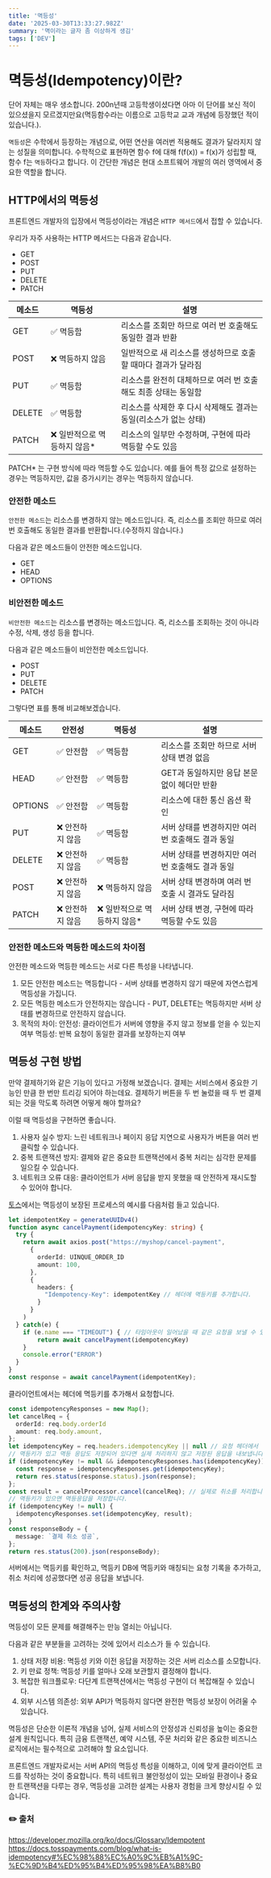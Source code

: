 ```yaml
---
title: '멱등성'
date: '2025-03-30T13:33:27.982Z'
summary: '멱이라는 글자 좀 이상하게 생김'
tags: ['DEV']
---
```


# 멱등성(Idempotency)이란?

단어 자체는 매우 생소합니다. 
200n년때 고등학생이셨다면 아마 이 단어를 보신 적이 있으셨을지 모르겠지만요(멱등함수라는 이름으로 고등학교 교과 개념에 등장했던 적이 있습니다.).

`멱등성`은 수학에서 등장하는 개념으로, 어떤 연산을 여러번 적용해도 결과가 달라지지 않는 성질을 의미합니다.
수학적으로 표현하면 함수 f에 대해 f(f(x)) = f(x)가 성립할 때, 함수 f는 `멱등`하다고 합니다. 이 간단한 개념은 현대 소프트웨어 개발의 여러 영역에서 중요한 역할을 합니다.

## HTTP에서의 멱등성

프론트엔드 개발자의 입장에서 멱등성이라는 개념은 `HTTP 메서드`에서 접할 수 있습니다.

우리가 자주 사용하는 HTTP 메서드는 다음과 같습니다.

- GET
- POST
- PUT
- DELETE
- PATCH

|메소드|멱등성|설명|
|---|---|---|
|GET|✅ 멱등함|리소스를 조회만 하므로 여러 번 호출해도 동일한 결과 반환|
|POST|❌ 멱등하지 않음|일반적으로 새 리소스를 생성하므로 호출할 때마다 결과가 달라짐|
|PUT|✅ 멱등함|리소스를 완전히 대체하므로 여러 번 호출해도 최종 상태는 동일함|
|DELETE|✅ 멱등함|리소스를 삭제한 후 다시 삭제해도 결과는 동일(리소스가 없는 상태)|
|PATCH|❌ 일반적으로 멱등하지 않음*|리소스의 일부만 수정하며, 구현에 따라 멱등할 수도 있음|

PATCH* 는 구현 방식에 따라 멱등할 수도 있습니다. 예를 들어 특정 값으로 설정하는 경우는 멱등하지만, 값을 증가시키는 경우는 멱등하지 않습니다.

### 안전한 메소드

`안전한 메소드`는 리소스를 변경하지 않는 메소드입니다. 즉, 리소스를 조회만 하므로 여러 번 호출해도 동일한 결과를 반환합니다.(수정하지 않습니다.)

다음과 같은 메소드들이 안전한 메소드입니다.

- GET
- HEAD
- OPTIONS


### 비안전한 메소드

`비안전한 메소드`는 리소스를 변경하는 메소드입니다. 즉, 리소스를 조회하는 것이 아니라 수정, 삭제, 생성 등을 합니다.

다음과 같은 메소드들이 비안전한 메소드입니다.

- POST
- PUT
- DELETE
- PATCH

그렇다면 표를 통해 비교해보겠습니다.

|메소드|안전성|멱등성|설명|
|---|---|---|---|
|GET|✅ 안전함|✅ 멱등함|리소스를 조회만 하므로 서버 상태 변경 없음|
|HEAD|✅ 안전함|✅ 멱등함|GET과 동일하지만 응답 본문 없이 헤더만 반환|
|OPTIONS|✅ 안전함|✅ 멱등함|리소스에 대한 통신 옵션 확인|
|PUT|❌ 안전하지 않음|✅ 멱등함|서버 상태를 변경하지만 여러 번 호출해도 결과 동일|
|DELETE|❌ 안전하지 않음|✅ 멱등함|서버 상태를 변경하지만 여러 번 호출해도 결과 동일|
|POST|❌ 안전하지 않음|❌ 멱등하지 않음|서버 상태 변경하며 여러 번 호출 시 결과도 달라짐|
|PATCH|❌ 안전하지 않음|❌ 일반적으로 멱등하지 않음*|서버 상태 변경, 구현에 따라 멱등할 수도 있음|

### 안전한 메소드와 멱등한 메소드의 차이점

안전한 메소드와 멱등한 메소드는 서로 다른 특성을 나타냅니다.

1. 모든 안전한 메소드는 멱등합니다 - 서버 상태를 변경하지 않기 때문에 자연스럽게 멱등성을 가집니다.
2. 모든 멱등한 메소드가 안전하지는 않습니다 - PUT, DELETE는 멱등하지만 서버 상태를 변경하므로 안전하지 않습니다.
3. 목적의 차이:
안전성: 클라이언트가 서버에 영향을 주지 않고 정보를 얻을 수 있는지 여부
멱등성: 반복 요청이 동일한 결과를 보장하는지 여부

## 멱등성 구현 방법

만약 결제하기와 같은 기능이 있다고 가정해 보겠습니다. 결제는 서비스에서 중요한 기능인 만큼 한 번만 트리깅 되어야 하는데요.
결제하기 버튼을 두 번 눌렀을 때 두 번 결제되는 것을 막도록 하려면 어떻게 해야 할까요?

이럴 때 멱등성을 구현하면 좋습니다.

1. 사용자 실수 방지: 느린 네트워크나 페이지 응답 지연으로 사용자가 버튼을 여러 번 클릭할 수 있습니다.
2. 중복 트랜잭션 방지: 결제와 같은 중요한 트랜잭션에서 중복 처리는 심각한 문제를 일으킬 수 있습니다.
3. 네트워크 오류 대응: 클라이언트가 서버 응답을 받지 못했을 때 안전하게 재시도할 수 있어야 합니다.

[토스](https://docs.tosspayments.com/blog/what-is-idempotency#예제로-이해하기)에서는 멱등성이 보장된 프로세스의 예시를 다음처럼 들고 있습니다.

```typescript
let idempotentKey = generateUUIDv4()
function async cancelPayment(idempotencyKey: string) {
  try {
    return await axios.post("https://myshop/cancel-payment",
      {
        orderId: UINQUE_ORDER_ID
        amount: 100,
      },
      {
        headers: {
          "Idempotency-Key": idempotentKey // 헤더에 멱등키를 추가합니다.
        }
      }
    )
  } catch(e) {
    if (e.name === "TIMEOUT") { // 타임아웃이 일어났을 때 같은 요청을 보낼 수 있습니다.
        return await cancelPayment(idempotencyKey)
    }
    console.error("ERROR")
  }
}
const response = await cancelPayment(idempotentKey);
```

클라이언트에서는 헤더에 멱등키를 추가해서 요청합니다.

```typescript
const idempotencyResponses = new Map();
let cancelReq = {
  orderId: req.body.orderId
  amount: req.body.amount,
};
let idempotencyKey = req.headers.idempotencyKey || null // 요청 헤더에서 멱등키를 가져옵니다.
// 멱등키가 있고 멱등 응답도 저장되어 있다면 실제 처리하지 않고 저장된 응답을 내보냅니다.
if (idempotencyKey != null && idempotencyResponses.has(idempotencyKey)) {
  const response = idempotencyResponses.get(idempotencyKey);
  return res.status(response.status).json(response);
};
const result = cancelProcessor.cancel(cancelReq); // 실제로 취소를 처리합니다.
// 멱등키가 있으면 멱등응답을 저장합니다.
if (idempotencyKey != null) {
  idempotencyResponses.set(idempotencyKey, result);
}
const responseBody = {
  message: `결제 취소 성공`,
};
return res.status(200).json(responseBody);
```
서버에서는 멱등키를 확인하고, 멱등키 DB에 멱등키와 매칭되는 요청 기록을 추가하고, 취소 처리에 성공했다면 성공 응답을 보냅니다.


## 멱등성의 한계와 주의사항
멱등성이 모든 문제를 해결해주는 만능 열쇠는 아닙니다.

다음과 같은 부분들을 고려하는 것에 있어서 리소스가 들 수 있습니다.

1. 상태 저장 비용: 멱등성 키와 이전 응답을 저장하는 것은 서버 리소스를 소모합니다.
2. 키 만료 정책: 멱등성 키를 얼마나 오래 보관할지 결정해야 합니다.
3. 복잡한 워크플로우: 다단계 트랜잭션에서는 멱등성 구현이 더 복잡해질 수 있습니다.
4. 외부 시스템 의존성: 외부 API가 멱등하지 않다면 완전한 멱등성 보장이 어려울 수 있습니다.

멱등성은 단순한 이론적 개념을 넘어, 실제 서비스의 안정성과 신뢰성을 높이는 중요한 설계 원칙입니다. 특히 금융 트랜잭션, 예약 시스템, 주문 처리와 같은 중요한 비즈니스 로직에서는 필수적으로 고려해야 할 요소입니다.

프론트엔드 개발자로서는 서버 API의 멱등성 특성을 이해하고, 이에 맞게 클라이언트 코드를 작성하는 것이 중요합니다. 특히 네트워크 불안정성이 있는 모바일 환경이나 중요한 트랜잭션을 다루는 경우, 멱등성을 고려한 설계는 사용자 경험을 크게 향상시킬 수 있습니다.

### ✏️ 출처
https://developer.mozilla.org/ko/docs/Glossary/Idempotent
https://docs.tosspayments.com/blog/what-is-idempotency#%EC%98%88%EC%A0%9C%EB%A1%9C-%EC%9D%B4%ED%95%B4%ED%95%98%EA%B8%B0